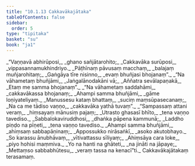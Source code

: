 ```yaml
---
title: "10.1.13 Cakkavākajātaka"
tableOfContents: false
sidebar:
  order: 5
type: "tipitaka"
basket: "su"
book: "ja1"
---
```



<DynamicBreadcrumb />

<Division number="135" book="ja1">

<Paragraph number="2055" type="verses" book="ja1">
_“Vaṇṇavā abhirūposi,_  
_ghano sañjātarohito;_  
_Cakkavāka surūposi,_  
_vippasannamukhindriyo._  

</Paragraph>

</Division>
<Division number="136" book="ja1">

<Paragraph number="2056" type="verses" book="ja1">
_Pāṭhīnaṃ pāvusaṃ macchaṃ,_  
_balajaṃ muñjarohitaṃ;_  
_Gaṅgāya tīre nisinno,_  
_evaṃ bhuñjasi bhojanaṃ”._  

</Paragraph>

</Division>
<Division number="137" book="ja1">

<Paragraph number="2057" type="verses" book="ja1">
_“Na vāhametaṃ bhuñjāmi,_  
_Jaṅgalānodakāni vā;_  
_Aññatra sevālapaṇakā,_  
_Etaṃ me samma bhojanaṃ”._  

</Paragraph>

</Division>
<Division number="138" book="ja1">

<Paragraph number="2058" type="verses" book="ja1">
_“Na vāhametaṃ saddahāmi,_  
_cakkavākassa bhojanaṃ;_  
_Ahampi samma bhuñjāmi,_  
_gāme loṇiyateliyaṃ._  

</Paragraph>

</Division>
<Division number="139" book="ja1">

<Paragraph number="2059" type="verses" book="ja1">
_Manussesu kataṃ bhattaṃ,_  
_suciṃ maṃsūpasecanaṃ;_  
_Na ca me tādiso vaṇṇo,_  
_cakkavāka yathā tuvaṃ”._  

</Paragraph>

</Division>
<Division number="140" book="ja1">

<Paragraph number="2060" type="verses" book="ja1">
_“Sampassaṃ attani veraṃ,_  
_hiṃsayaṃ mānusiṃ pajaṃ;_  
_Utrasto ghasasī bhīto,_  
_tena vaṇṇo tavediso._  

</Paragraph>

</Division>
<Division number="141" book="ja1">

<Paragraph number="2061" type="verses" book="ja1">
_Sabbalokaviruddhosi,_  
_dhaṅka pāpena kammunā;_  
_Laddho piṇḍo na pīṇeti,_  
_tena vaṇṇo tavediso._  

</Paragraph>

</Division>
<Division number="142" book="ja1">

<Paragraph number="2062" type="verses" book="ja1">
_Ahampi samma bhuñjāmi,_  
_ahiṃsaṃ sabbapāṇinaṃ;_  
_Appossukko nirāsaṅkī,_  
_asoko akutobhayo._  

</Paragraph>

</Division>
<Division number="143" book="ja1">

<Paragraph number="2063" type="verses" book="ja1">
_So karassu ānubhāvaṃ,_  
_vītivattassu sīliyaṃ;_  
_Ahiṃsāya cara loke,_  
_piyo hohisi maṃmiva._  

</Paragraph>

</Division>
<Division number="144" book="ja1">

<Paragraph number="2064" type="verses" book="ja1">
_Yo na hanti na ghāteti,_  
_na jināti na jāpaye;_  
_Mettaṃso sabbabhūtesu,_  
_veraṃ tassa na kenacī”ti._  


</Paragraph>
</Division>

<Paragraph number="2065" type="center" book="ja1">
Cakkavākajātakaṃ terasamaṃ.
</Paragraph>